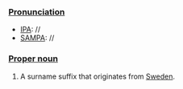 ===[[Pronunciation]]===
*[[IPA]]: //
*[[SAMPA]]: //
===[[Proper noun]]===
#A surname suffix that originates from [[Sweden]].